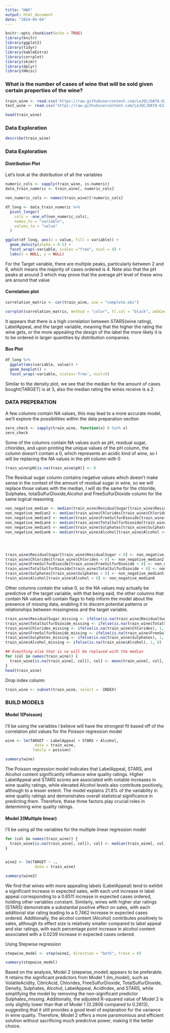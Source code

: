 ```yaml
---
title: "HW5"
output: html_document
date: "2024-04-04"
---
```


```r
knitr::opts_chunk$set(echo = TRUE)
library(knitr)
library(ggplot2)
library(tidyr)
library(kableExtra)
library(corrplot)
library(skimr)
library(dplyr)
library(Hmisc)
```


### What is the number of cases of wine that will be sold given certain properties of the wine?

```r
train_wine <- read.csv('https://raw.githubusercontent.com/LeJQC/DATA-621-Group-2/main/HW5/wine-training-data.csv')
test_wine <- read.csv('https://raw.githubusercontent.com/LeJQC/DATA-621-Group-2/main/HW5/wine-evaluation-data.csv')
```

```r
head(train_wine)
```

### Data Exploration

```r
describe(train_wine)
```

### Data Exploration

#### Distribution Plot 

Let's look at the distribution of all the variables 
```r
numeric_cols <- sapply(train_wine, is.numeric)
data_train_numeric <- train_wine[, numeric_cols]

non_numeric_cols <- names(train_wine)[!numeric_cols]

df_long <- data_train_numeric %>%
  pivot_longer(
    cols = -one_of(non_numeric_cols),
    names_to = "variable",
    values_to = "value"
  )

ggplot(df_long, aes(x = value, fill = variable)) + 
  geom_density(alpha = 0.5) +  
  facet_wrap(~variable, scales ="free", ncol = 4) +
  labs(x = NULL, y = NULL)  
```

For the Target variable, there are multiple peaks, particularly between 2 and 6, which means the majority of cases ordered is 4. Note also that the pH peaks at around 3 which may prove that the average pH level of these wins are around that value

#### Correlation plot 
```r

correlation_matrix <- cor(train_wine, use = "complete.obs")

corrplot(correlation_matrix, method = "color", tl.col = "black", addCoef.col = "black", number.cex = 0.5)
```
It appears that there is a high correlation between STARS(wine rating), LabelAppeal,  and the target variable, meaning that the higher the rating the wine gets, or the more appealing the design of the label the more likely it is to be ordered in larger quantities by distribution companies.

#### Box Plot 
```r
df_long %>% 
  ggplot(aes(variable, value)) + 
  geom_boxplot() + 
  facet_wrap(~variable, scales='free', ncol=5)
```
Similar to the density plot, we see that the median for the amount of cases bought(TARGET) is at 3, also the median rating the wines receive is a 2.

### DATA PREPERATION

A few columns contain NA values, this may lead to a more accurate model, we'll explore the possibilities within the data preparation section
```r
zero_check <- sapply(train_wine, function(x) 0 %in% x)
zero_check
```

Some of the columns contain NA values such as pH, residual sugar, chlorides, and upon printing the unique values of the pH column, the column doesn't contain a 0, which represents an acidic kind of wine, so I will be replacing the NA values in the pH column with 0
```r
train_wine$pH[is.na(train_wine$pH)] <- 0
```


The Residual sugar column contains negative values which doesn't make sense in the context of the amount of residual sugar in wine, so we will replace those values with the median, I will do the same for the chloride, Sulphates, totalSulfurDioxide,Alcohol and FreeSulfurDioxide column for the same logical reasoning
```r
non_negative_median <- median(train_wine$ResidualSugar[train_wine$ResidualSugar >= 0], na.rm = TRUE)
non_negative_median2 <- median(train_wine$Chlorides[train_wine$Chlorides >= 0], na.rm = TRUE)
non_negative_median3 <- median(train_wine$FreeSulfurDioxide[train_wine$FreeSulfurDioxide >= 0], na.rm = TRUE)
non_negative_median4 <- median(train_wine$TotalSulfurDioxide[train_wine$TotalSulfurDioxide >= 0], na.rm = TRUE)
non_negative_median5 <- median(train_wine$Sulphates[train_wine$Sulphates >= 0], na.rm = TRUE)
non_negative_median6 <- median(train_wine$Alcohol[train_wine$Alcohol >= 0], na.rm = TRUE)




train_wine$ResidualSugar[train_wine$ResidualSugar < 0] <- non_negative_median
train_wine$Chlorides[train_wine$Chlorides < 0] <- non_negative_median2
train_wine$FreeSulfurDioxide[train_wine$FreeSulfurDioxide < 0] <- non_negative_median3
train_wine$TotalSulfurDioxide[train_wine$TotalSulfurDioxide < 0] <- non_negative_median4
train_wine$Sulphates[train_wine$Sulphates < 0] <- non_negative_median5
train_wine$Alcohol[train_wine$Alcohol < 0] <- non_negative_median6
```


Other columns contain the value 0, so the NA values may actually be predictive of the target variable, with that being said, the other columns that contain NA values will contain flags to help inform the model about the presence of missing data, enabling it to discern potential patterns or relationships between missingness and the target variable.
```r
train_wine$ResidualSugar_missing <- ifelse(is.na(train_wine$ResidualSugar), 1, 0)
train_wine$TotalSulfurDioxide_missing <- ifelse(is.na(train_wine$TotalSulfurDioxide), 1, 0)
train_wine$Chlorides_missing <- ifelse(is.na(train_wine$Chlorides), 1, 0)
train_wine$FreeSulfurDioxide_missing <- ifelse(is.na(train_wine$FreeSulfurDioxide), 1, 0)
train_wine$Sulphates_missing <- ifelse(is.na(train_wine$Sulphates), 1, 0)
train_wine$Alcohol_missing <- ifelse(is.na(train_wine$Alcohol), 1, 0)

## Eveything else that is na will be replaced with the median
for (col in names(train_wine)) {
  train_wine[is.na(train_wine[, col]), col] <- mean(train_wine[, col], na.rm = TRUE)
}
head(train_wine)
```


Drop index column 
```r
train_wine <- subset(train_wine, select = -INDEX)
```


### BUILD MODELS

#### Model 1(Poisson)
I'll be using the variables I believe will have the strongest fit based off of the correlation plot values for the Poisson regression model
```r
wine <- lm(TARGET ~ LabelAppeal + STARS + Alcohol, 
             data = train_wine,
            family = poisson)

summary(wine)
```

The Poisson regression model indicates that LabelAppeal, STARS, and Alcohol content significantly influence wine quality ratings. Higher LabelAppeal and STARS scores are associated with notable increases in wine quality ratings, while elevated Alcohol levels also contribute positively, although to a lesser extent. The model explains 21.8% of the variability in wine quality ratings and demonstrates overall statistical significance in predicting them. Therefore, these three factors play crucial roles in determining wine quality ratings.

#### Model 2(Multiple linear)
I'll be using all the variables for the multiple linear regression model
```r
for (col in names(train_wine)) {
  train_wine[is.na(train_wine[, col]), col] <- median(train_wine[, col], na.rm = TRUE)
}


wine2 <- lm(TARGET ~ ., 
             data = train_wine)

summary(wine2)
```
We find that wines with more appealing labels (LabelAppeal) tend to exhibit a significant increase in expected sales, with each unit increase in label appeal corresponding to a 0.6511 increase in expected cases ordered, holding other variables constant. Similarly, wines with higher star ratings (STARS) demonstrate a substantial positive effect on sales, with each additional star rating leading to a 0.7462 increase in expected cases ordered. Additionally, the alcohol content (Alcohol) contributes positively to sales, although its effect size is relatively smaller compared to label appeal and star ratings, with each percentage point increase in alcohol content associated with a 0.0239 increase in expected cases ordered.

Using Stepwise regression
```r
stepwise_model <- step(wine2, direction = "both", trace = 0)

summary(stepwise_model)
```
Based on the analysis, Model 2 (stepwise_model) appears to be preferable. It retains the significant predictors from Model 1 (lm_model), such as VolatileAcidity, CitricAcid, Chlorides, FreeSulfurDioxide, TotalSulfurDioxide, Density, Sulphates, Alcohol, LabelAppeal, AcidIndex, and STARS, while simplifying the model by removing the non-significant predictor Sulphates_missing. Additionally, the adjusted R-squared value of Model 2 is only slightly lower than that of Model 1 (0.2806 compared to 0.2813), suggesting that it still provides a good level of explanation for the variance in wine quality. Therefore, Model 2 offers a more parsimonious and efficient solution without sacrificing much predictive power, making it the better choice.
